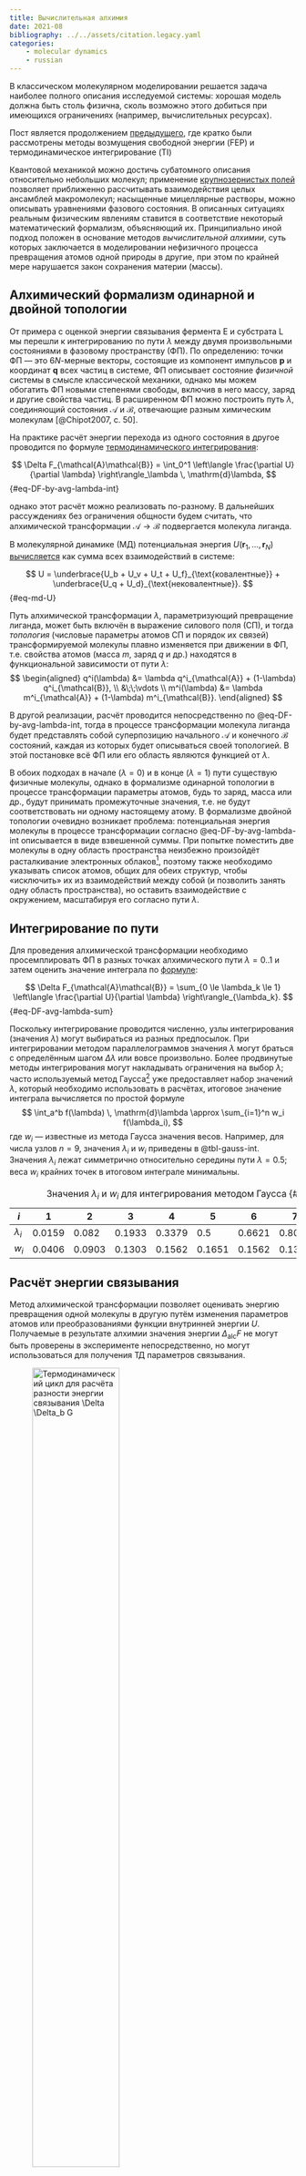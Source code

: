 ```yaml
---
title: Вычислительная алхимия
date: 2021-08
bibliography: ../../assets/citation.legacy.yaml
categories:
    - molecular dynamics
    - russian
---
```


В классическом молекулярном моделировании решается задача наиболее полного описания исследуемой системы: хорошая модель должна быть столь физична, сколь возможно этого добиться при имеющихся ограничениях (например, вычислительных ресурсах). 

::: {.column-margin}
Пост является продолжением [предыдущего](../2021-07-00-fep/index.qmd), где кратко были рассмотрены методы возмущения свободной энергии (FEP) и термодинамическое интегрирование (TI)
:::

Квантовой механикой можно достичь субатомного описания относительно небольших молекул; применение [крупнозернистых полей](../2021-03-00-force-fields/index.qmd#sec-coarse-grained) позволяет приближенно рассчитывать взаимодействия целых ансамблей макромолекул; насыщенные мицеллярные растворы, можно описывать уравнениями фазового состояния. В описанных ситуациях реальным физическим явлениям ставится в соответствие некоторый математический формализм, объясняющий их. Принципиально иной подход положен в основание методов *вычислительной алхимии*, суть которых заключается в моделировании нефизичного процесса превращения атомов одной природы в другие, при этом по крайней мере нарушается закон сохранения материи (массы). 

## Алхимический формализм одинарной и двойной топологии

От примера с оценкой энергии связывания фермента $\mathrm{E}$ и субстрата $\mathrm{L}$ мы перешли к интегрированию по пути $\lambda$ между двумя произвольными состояниями в фазовому пространству (ФП). По определению: точки ФП --- это $6N$-мерные векторы, состоящие из компонент импульсов $\mathbf{p}$ и координат $\mathbf{q}$ всех частиц в системе, ФП описывает состояние _физичной_ системы в смысле классической механики, однако мы можем обогатить ФП новыми степенями свободы, включив в него массу, заряд и другие свойства частиц. В расширенном ФП можно построить путь $\lambda$, соединяющий состояния $\mathcal{A}$ и $\mathcal{B}$, отвечающие разным химическим молекулам [@Chipot2007, с. 50].

На практике расчёт энергии перехода из одного состояния в другое проводится по формуле [термодинамического интегрирования](../2021-07-00-fep/index.qmd#sec-TI):

$$ \Delta F_{\mathcal{A}\mathcal{B}} = \int_0^1 \left\langle \frac{\partial U}{\partial \lambda} \right\rangle_\lambda \, \mathrm{d}\lambda, $$ {#eq-DF-by-avg-lambda-int}

однако этот расчёт можно реализовать по-разному. В дальнейших рассуждениях без ограничения общности будем считать, что алхимической трансформации $\mathcal A \to \mathcal B$ подвергается молекула лиганда. 

В молекулярной динамике (МД) потенциальная энергия $U(\mathbf{r}_1,\ldots,\mathbf{r}_N)$ [вычисляется](../2021-01-00-molecular-interactions/index.qmd) как сумма всех взаимодействий в системе:

$$
U = \underbrace{U_b + U_v + U_t + U_f}_{\text{ковалентные}} + \underbrace{U_q + U_d}_{\text{нековалентные}}.
$$ {#eq-md-U}

Путь алхимической трансформации $\lambda$, параметризующий превращение лиганда, может быть включён в выражение силового поля (СП), и тогда _топология_ (числовые параметры атомов СП и порядок их связей) трансформируемой молекулы плавно изменяется при движении в ФП, т.е. свойства атомов (масса $m$, заряд $q$ и др.) находятся в функциональной зависимости от пути $\lambda$:
$$
\begin{aligned}
q^i(\lambda) &= \lambda q^i_{\mathcal{A}} + (1-\lambda) q^i_{\mathcal{B}}, \\
&\;\;\vdots \\
m^i(\lambda) &= \lambda m^i_{\mathcal{A}} + (1-\lambda) m^i_{\mathcal{B}}.
\end{aligned}
$$

В другой реализации, расчёт проводится непосредственно по @eq-DF-by-avg-lambda-int, тогда в процессе трансформации молекула лиганда будет представлять собой суперпозицию начального $\mathcal A$ и конечного $\mathcal B$ состояний, каждая из которых будет описываться своей топологией. В этой постановке всё ФП или его область являются функцией от $\lambda$.

В обоих подходах в начале ($\lambda = 0$) и в конце ($\lambda = 1$) пути существую физичные молекулы, однако в формализме одинарной топологии в процессе трансформации параметры атомов, будь то заряд, масса или др., будут принимать промежуточные значения, т.е. не будут соответствовать ни одному настоящему атому. В формализме двойной топологии очевидно возникает проблема: потенциальная энергия молекулы в процессе трансформации согласно @eq-DF-by-avg-lambda-int описывается в виде взвешенной суммы. При попытке поместить две молекулы в одну область пространства неизбежно произойдёт расталкивание электронных облаков^[в МД аппроксимирующихся зарядами и потенциалами взаимодействия атомов], поэтому также необходимо указывать список атомов, общих для обеих структур, чтобы «исключить» их из взаимодействий между собой (и позволить занять одну область пространства), но оставить взаимодействие с окружением, масштабируя его согласно пути $\lambda$.

## Интегрирование по пути

Для проведения алхимической трансформации необходимо просемплировать ФП в разных точках алхимического пути $\lambda = 0..1$ и затем оценить значение интеграла по [формуле](../2021-07-00-fep/index.qmd#sec-TI):

$$
\Delta F_{\mathcal{A}\mathcal{B}} = \sum_{0 \le \lambda_k \le 1} \left\langle \frac{\partial U}{\partial \lambda} \right\rangle_{\lambda_k}.
$$ {#eq-DF-avg-lambda-sum}

Поскольку интегрирование проводится численно, узлы интегрирования (значения $\lambda$) могут выбираться из разных предпосылок. При интегрировании методом параллелограммов значения $\lambda$ могут браться с определённым шагом $\Delta \lambda$ или вовсе произвольно. Более продвинутые методы интегрирования могут накладывать ограничения на выбор $\lambda$; часто используемый метод Гаусса^[англ. Gaussian quadrature] уже предоставляет набор значений $\lambda$, который необходимо использовать в расчётах, итоговое значение интеграла вычисляется по простой формуле
$$
\int_a^b f(\lambda) \, \mathrm{d}\lambda \approx \sum_{i=1}^n w_i f(\lambda_i),
$$
где $w_i$ --- известные из метода Гаусса значения весов. Например, для числа узлов $n = 9$, значения $\lambda_i$ и $w_i$ приведены в @tbl-gauss-int. Значения $\lambda_i$ лежат симметрично относительно середины пути $\lambda = 0.5$; веса $w_i$ крайних точек в итоговом интеграле минимальны.

| $i$         | 1      | 2      | 3      | 4      | 5      | 6      | 7      | 8      | 9      |
| ----------- | ------ | ------ | ------ | ------ | ------ | ------ | ------ | ------ | ------ |
| $\lambda_i$ | 0.0159 | 0.082  | 0.1933 | 0.3379 | 0.5    | 0.6621 | 0.8067 | 0.918  | 0.9841 |
| $w_i$       | 0.0406 | 0.0903 | 0.1303 | 0.1562 | 0.1651 | 0.1562 | 0.1303 | 0.0903 | 0.0406 |
Table: Значения $\lambda_i$ и $w_i$ для интегрирования методом Гаусса {#tbl-gauss-int}

## Расчёт энергии связывания

Метод алхимической трансформации позволяет оценивать энергию превращения одной молекулы в другую путём изменения параметров атомов или преобразованиями функции внутринней энергии $U$. Получаемые в результате алхимии значения энергии $\Delta_\text{alc} F$ не могут быть проверены в эксперименте непосредственно, но могут использоваться для получения ТД параметров связывания. 

![Термодинамический цикл для расчёта разности энергии связывания $\Delta \Delta_b G$](td-cycle.svg){#fig-td-cycle width=60%}

Опишем ТД цикл (@fig-td-cycle) для определения разности энергий связывания $\Delta \Delta_b G$ пары лигандов $\text{A}$ и $\text{B}$, в активном центре фермента $\text{E}$. Для трансформаций лигандов $\text{A}$ $\to$ $\text{B}$ и комплексов $\text{EA}$ $\to$ $\text{EB}$ соответствующие значения алхимических энергий $\Delta_\text{alc} F_L$ и $\Delta_\text{alc} F_C$ могут быть рассчитаны, а значения энергий связывания $\Delta_b G_{\rm A}$ и $\Delta_b G_{\rm B}$ определены в эксперименте. Исходя из ТД цикла и с учётом знаков

$$
\Delta_{\mathrm{alc}} F_C = -\Delta_b G_{\mathrm{A}} + \Delta_{\mathrm{alc}} F_L + \Delta_b G_{\mathrm{B}},
$$
откуда
$$
\underbrace{\Delta_{\mathrm{alc}} F_C - \Delta_{\mathrm{alc}} F_L}_{\Delta_{\mathrm{calc}} \Delta_b F} = 
\underbrace{\Delta_b G_{\mathrm{B}} - \Delta_b G_{\mathrm{A}}}_{\Delta_{\mathrm{exp}} \Delta_b G},
$$
т.е. разница энергий связывания $\Delta \Delta_b G$ может быть определена экспериментально или рассчитана.

Моделирование белка (в данном случае в комплексе с лигандом) (@fig-td-cycle _б_) требует соответствующего размера ячейки, заполненной водой. Для корректного сопоставления энергии, размер систем (количество частиц^[уже нарушается в процессе алхимической трансформации]) при превращении лигандов должен соответствовать системе белка (комплексов), однако, при превращении свободных лигандов фермент должен быть удалён на бесконечное расстояние (@fig-td-cycle _а_), а поскольку нас интересует только разность энергий $\Delta_\text{alc} F_L$ (энергия алхимического превращения), из системы можно исключить фермент и всю необходимую его воду, имеющие одинаковый энергетический вклад до и после превращения; проще говоря, моделирование лигандов можно проводить в ячейке малого размера, что значительно экономит время расчёта.

::: {.column-margin}
Имея в распоряжении экспериментально измеренную энергию связывания с помощью метода алхимической трансформации можно рассчитать поправки и определить энергию связывания для целого набора химически близких лигандов, что делает описанный метод мощным инструментом для поиска ингибиторов и лекарственных молекул.
:::

Рассчитанные значения $\Delta \Delta F_b$ могут быть использованы как поправки: энергия связывания с лигандом $\text{B}$ может быть рассчитана через экспериментальное значение энергии связывания $\Delta_b F_A$ и вычисленную поправку --- энергию алхимической трансформации $\Delta \Delta_b F$:

$$
\Delta_b G_{\mathrm{B}} = \Delta_b G_{\mathrm{A}} + \Delta_{\mathrm{A} \to \mathrm{B}} \Delta_b F,
$$
последнее верно в силу того, что и $F$, и $G$ являются функциями состояния, более того, в конденсированных фазах $\Delta F \approx \Delta G$.